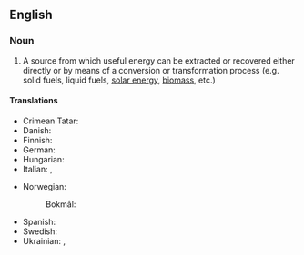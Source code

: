 ==English==

===Noun===
{{en-noun}}

# A source from which useful energy can be extracted or recovered either directly or by means of a conversion or transformation process (e.g. solid fuels, liquid fuels, [[solar energy]], [[biomass]], etc.)

====Translations====
{{trans-top|source from which energy can be extracted}}
* Crimean Tatar: {{t|crh|quvet menbası}}
* Danish: {{t|da|energikilde|c}}
* Finnish: {{t|fi|energianlähde}}
* German: {{t+|de|Energiequelle|f}}
* Hungarian: {{t+|hu|energiaforrás}}
* Italian: {{t|it|fonte di energia|f}}, {{t+|it|fonte energetica|f}}
{{trans-mid}}
* Norwegian:
*: Bokmål: {{t|nb|energikilde|m}}
* Spanish: {{t|es|[[fuente]] [[de]] [[energía]]|f}}
* Swedish: {{t+|sv|energikälla|c}}
* Ukrainian: {{t+|uk|[[джерело́]] [[енергія|ене́ргії]]|n}}, {{t|uk|енергоджерело́|n}}
{{trans-bottom}}